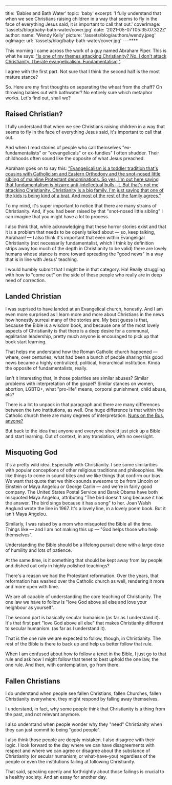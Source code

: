 ---
title: 'Babies and Bath Water'
topic: 'baby'
excerpt: 'I fully understand that when we see Christians raising children in a way that seems to fly in the face of everything Jesus said, it is important to call that out.' 
coverImage: '/assets/blog/baby-bath-water/cover.jpg'
date: '2021-05-07T05:35:07.322Z'
author:
  name: 'Wendy Kelly'
  picture: '/assets/blog/authors/wendy.jpeg'
ogImage:
  url: '/assets/blog/baby-bath-water/cover.jpg'
---****

This morning I came across the work of a guy named Abraham Piper. This is what he says: ["Is one of my themes attacking Christianity? No. I don't attack Christianity. I berate evangelicalism. Fundamentalism,"](https://www.christiantoday.com/article/john.pipers.son.goes.viral.laying.into.evangelicalism.on.tiktok/136664.htm).

I agree with the first part. Not sure that I think the second half is the most mature stance?

So. Here are my first thoughts on separating the wheat from the chaff? On throwing babies out with bathwater? No entirely sure which metaphor works. Let's find out, shall we?

## Raised Christian?

I fully understand that when we see Christians raising children in a way that seems to fly in the face of everything Jesus said, it's important to call that out.

And when I read stories of people who call themselves "ex-fundamentalists" or "exvangelicals" or ex-fundies" I often shudder. Their childhoods often sound like the opposite of what Jesus preached.

Abraham goes on to say this: ["Evangelicalism is a toddler tradition that's cousins with Catholicism and Eastern Orthodoxy and the snot-nosed little sibling of mainline Protestant denominations. So yes, I'm out here saying that fundamentalism is bizarre anti-intellectual bulls--t. But that's not me attacking Christianity. Christianity is a big family. I'm just saying that one of the kids is being kind of a brat. And most of the rest of the family agrees."](https://www.christiantoday.com/article/john.pipers.son.goes.viral.laying.into.evangelicalism.on.tiktok/136664.htm ) 

To my mind, it's super important to notice that there are many strains of Christianity. And, if you had been raised by that "snot-nosed little sibling" I can imagine that you might have a lot to process.

I also think that, while acknowledging that these horror stories exist and that it is a problem that needs to be openly talked about — so, keep talking, Abraham! — I also think it's important that even within Evangeligal Christianity (not necessarily fundamentalist, which I think by definition strips away too much of the depth in Christianity to be valid) there are lovely humans whose stance is more toward spreading the "good news" in a way that is in line with Jesus' teaching.

I would humbly submit that I might be in that category. Ha!  Really struggling with how to "come out" on the side of these people who really are in deep need of correction. 

## Landed Christian

I was suprised to have landed at an Evangelical church, honestly. And I am even more surprised as I learn more and more about Christians in the news how honestly surreal many of the stories are. My best guess is that, because the Bible is a wisdom book, and because one of the most lovely aspects of Christianity is that there is a deep desire for a communal, egalitarian leadership, pretty much anyone is encouraged to pick up that book start learning.

That helps me understand how the Roman Catholic church happened — where, over centuries, what had been a bunch of people sharing this good news became a highly centralized, political, hierarchical institution. Kinda the opposite of fundamentalists, really.

Isn't it interesting that, in those polarities are similar abuses? Similar problems with interpretation of the gospel? Similar stances on women, abortion, LGBTQ+, what "pro-life" means, corporal punishment, child abuse, etc?

There is a lot to unpack in that paragraph and there are many differences between the two institutions, as well. One huge difference is that within the Catholic church there are many degrees of interpretation. [Nuns on the Bus, anyone?](https://en.wikipedia.org/wiki/Nuns_on_the_Bus) 

But back to the idea that anyone and everyone should just pick up a Bible and start learning. Out of context, in any translation, with no oversight.

## Misquoting God

It's a pretty wild idea. Especially with Christianity. I see some similarities with popular conceptions of other religious traditions and philosophies. We like things to come in sound bites and we like things that confirm our bias. We want that quote that we think sounds awesome to be from Lincoln or Einstein or Maya Angelou or George Carlin — and we're in fairly good company. The United States Postal Service and Barak Obama have both misquoted Maya Angelou, attributing "The bird doesn't sing because it has the answer. The bird sings because it has a song" to her. Joan Walsh Anglund wrote the line in 1967. It's a lovely line, in a lovely poem book. But it isn't Maya Angelou.

Similarly, I was raised by a mom who misquoted the Bible all the time. Things like — and I am not making this up —  "God helps those who help themselves".

Understanding the Bible should be a lifelong pursuit done with a large dose of humility and lots of patience. 

At the same time, is it something that should be kept away from lay people and dished out only in highly polished teachings? 

There's a reason we had the Protestant reformation. Over the years, that reformation has washed over the Catholic church as well, rendering it more and more open with time.

We are all capable of understanding the core teaching of Christianity. The one law we have to follow is "love God above all else and love your neighbour as yourself". 

The second part is basically secular humanism (as far as I understand it). It's that first part "love God above all else" that makes Christianity different to secular humanism. (as far as I understand it). 

That is the one rule we are expected to follow, though, in Christianity. The rest of the Bible is there to back up and help us better follow that rule. 

When I am confused about how to follow a tenet in the Bible, I just go to that rule and ask how I might follow that tenet to best uphold the one law, the one rule. And then, with contemplation, go from there. 

## Fallen Christians 

I do understand when people see fallen Christians, fallen Churches, fallen Christianity everywhere, they might respond by falling away themselves.

I understand, in fact, why some people think that Christianity is a thing from the past, and not relevant anymore. 

I also understand when people wonder why they "need" Christianity when they can just commit  to being "good people".

I also think those people are deeply mistaken. I also disagree with their logic. I look forward to the day where we can have disagreements with respect and where we can agree or disagree about the substance of Christianity (or secular humanism, or what-have-you) regardless of the people or even the institutions failing at following Christianity. 

That said, speaking openly and forthrightly about those failings is crucial to a healthy society. And an essay for another day.








